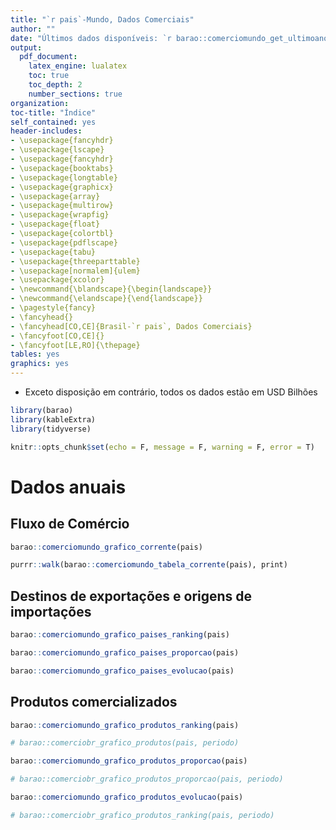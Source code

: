 ```yaml
---
title: "`r pais`-Mundo, Dados Comerciais"
author: ""
date: "Últimos dados disponíveis: `r barao::comerciomundo_get_ultimoano(pais)`"
output:
  pdf_document:
    latex_engine: lualatex
    toc: true
    toc_depth: 2
    number_sections: true
organization: 
toc-title: "Índice"
self_contained: yes
header-includes:
- \usepackage{fancyhdr}
- \usepackage{lscape}
- \usepackage{fancyhdr}
- \usepackage{booktabs}
- \usepackage{longtable}
- \usepackage{graphicx}
- \usepackage{array}
- \usepackage{multirow}
- \usepackage{wrapfig}
- \usepackage{float}
- \usepackage{colortbl}
- \usepackage{pdflscape}
- \usepackage{tabu}
- \usepackage{threeparttable}
- \usepackage[normalem]{ulem}
- \usepackage{xcolor}
- \newcommand{\blandscape}{\begin{landscape}}
- \newcommand{\elandscape}{\end{landscape}}
- \pagestyle{fancy}
- \fancyhead{}
- \fancyhead[CO,CE]{Brasil-`r pais`, Dados Comerciais}
- \fancyfoot[CO,CE]{}
- \fancyfoot[LE,RO]{\thepage}
tables: yes
graphics: yes
---
```


- Exceto disposição em contrário, todos os dados estão em USD Bilhões

```r
library(barao)
library(kableExtra)
library(tidyverse)

knitr::opts_chunk$set(echo = F, message = F, warning = F, error = T)
```

\newpage

# Dados anuais

## Fluxo de Comércio

```r
barao::comerciomundo_grafico_corrente(pais)
```

```r
purrr::walk(barao::comerciomundo_tabela_corrente(pais), print)

```

\newpage

## Destinos de exportações e origens de importações

```r
barao::comerciomundo_grafico_paises_ranking(pais)
```

```r
barao::comerciomundo_grafico_paises_proporcao(pais) 

```

\newpage

\blandscape

```r
barao::comerciomundo_grafico_paises_evolucao(pais)
```

\elandscape

<!-- \newpage -->

<!-- ```{r, fig.height=10, results = "asis"} -->
<!-- barao::comerciobr_tabela_paises(pais, periodo) -->
<!-- ``` -->

\newpage

## Produtos comercializados

```r
barao::comerciomundo_grafico_produtos_ranking(pais)

# barao::comerciobr_grafico_produtos(pais, periodo)
```

```r
barao::comerciomundo_grafico_produtos_proporcao(pais)

# barao::comerciobr_grafico_produtos_proporcao(pais, periodo)
```

\blandscape

```r
barao::comerciomundo_grafico_produtos_evolucao(pais)

# barao::comerciobr_grafico_produtos_ranking(pais, periodo)
```

\elandscape

<!-- \newpage -->

<!-- ```{r, fig.show="hold", results = "asis"} -->
<!-- barao::comerciobr_tabela_produtos(pais, periodo) -->
<!-- ``` -->

<!-- \newpage -->

<!-- ## Classificações do Comércio -->

<!-- ```{r, fig.height=2.1} -->
<!-- barao::comerciobr_grafico_fatores(pais, periodo, "isic") -->
<!-- ``` -->

<!-- ```{r, fig.height=2.1} -->
<!-- barao::comerciobr_grafico_fatores(pais, periodo, "fator") -->
<!-- ``` -->

<!-- ```{r, fig.height=2.1} -->
<!-- barao::comerciobr_grafico_fatores(pais, periodo, "cgce") -->
<!-- ``` -->

<!-- ```{r, fig.height=2.1} -->
<!-- barao::comerciobr_grafico_fatores(pais, periodo, "cuci") -->

<!-- ``` -->

<!-- \newpage -->

<!-- ```{r, fig.show='asis', out.width="50%"} -->
<!-- barao::comerciobr_tabela_fatores(pais, periodo, "isic") -->

<!-- barao::comerciobr_tabela_fatores(pais, periodo, "fator") -->

<!-- barao::comerciobr_tabela_fatores(pais, periodo, "cgce") -->

<!-- barao::comerciobr_tabela_fatores(pais, periodo, "cuci") -->

<!-- ``` -->

